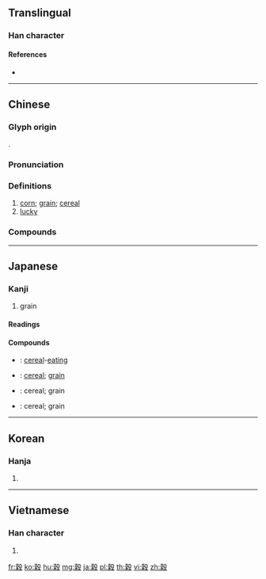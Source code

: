 {{character info/new}}
{{also|谷|殻}}
==Translingual==

===Han character===
{{Han char|rn=115|rad=禾|as=10|sn=15|four=47947|canj=GDHNE|ids=⿰⿱⿳士冖一禾殳}}

====References====
* {{Han ref|kx=0858.050|dkj=25221|dj=1283.140|hdz=32164.110|uh=7A40|ud=31296|bh=BD5C|bd=48476}}

----

==Chinese==
{{zh-forms|s=谷}}

===Glyph origin===
{{Han etym}}
{{Han compound|禾|𣪊|c1=s|c2=p|t1=grain|ls=psc}}.

===Pronunciation===
{{zh-pron
|m=gǔ
|m-s=gu2
|c=guk1,huk6,gau3
|h=pfs=kuk
|md=
|mn=kok
|w=
|mc=y
|oc=y
|cat=n,a
}}
{{zh-attn-split}}

===Definitions===
{{zh-hanzi}}

# [[corn]]; [[grain]]; [[cereal]]
# [[lucky]]

===Compounds===
{{zh-der|五穀豐登|九穀|川穀|不穀|五穀不分|嘉穀|年穀|包穀|布穀鳥|布穀|五穀不升|嚼穀|五穀|孤寡不穀|息穀|五穀豐稔|穀道|撥穀|穀風|戩穀|穀神星|百穀|打穀機|穀日|稻穀|打穀|積穀防饑|積穀|穀雨|穀賤傷農|穀草|穀米|穀穀|穀子|穀圭|穀類|礱穀機|殖穀|晒穀場|穀倉|穀旦|田穀|穀食|穀梁傳|晒穀|穀物|脫穀機|荒年穀|錢穀|臧穀亡羊|辟穀|米穀|辟穀絕粒|館穀}}

----

==Japanese==

===Kanji===
{{ja-kanji|grade=6|rs=禾10}}

# grain

====Readings====
{{ja-readings|goon=[[こく]] (koku)|kanon=[[こく]] (koku)|kun=[[たなつもつ]] (tanatsumotsu)}}

====Compounds====
{{der-top|Compounds}}
* {{ja-r|穀食|こくしょく}}: [[cereal]]-[[eating]]
* {{ja-r|穀草|こくそう}}: [[cereal]]; [[grain]]
* {{ja-r|穀物|こくもつ}}: cereal; grain
* {{ja-r|穀類|こくるい}}: cereal; grain
{{der-bottom}}

----

==Korean==

===Hanja===
{{ko-hanja|hangeul=[[곡]], [[구]]|eumhun=|rv=gok, gu|mr=kok, ku|y=kok, kwu}}

# {{defn|lang=ko|sort=禾10}}

----

==Vietnamese==

===Han character===
{{vi-hantu|[[cốc]]|rs=禾10}}

# {{defn|lang=vi|sort=禾10}}

[[fr:穀]]
[[ko:穀]]
[[hu:穀]]
[[mg:穀]]
[[ja:穀]]
[[pl:穀]]
[[th:穀]]
[[vi:穀]]
[[zh:穀]]